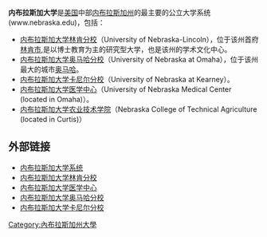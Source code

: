'''内布拉斯加大学'''是[[美国|美国]]中部[[内布拉斯加州|内布拉斯加州]]的最主要的公立大学系统(www.nebraska.edu)，包括：
*[[内布拉斯加大学林肯分校|内布拉斯加大学林肯分校]]（University of Nebraska-Lincoln），位于该州首府[[林肯市|林肯市]],是以博士教育为主的研究型大学，也是该州的学术文化中心。  
*[[内布拉斯加大学奥马哈分校|内布拉斯加大学奥马哈分校]]（University of Nebraska at Omaha），位于该州最大的城市[[奥马哈|奥马哈]]。 
*[[内布拉斯加大学卡尼尔分校|内布拉斯加大学卡尼尔分校]]（University of Nebraska at Kearney）。 
*[[内布拉斯加大学医学中心|内布拉斯加大学医学中心]]（University of Nebraska Medical Center (located in Omaha)）。  
*[[内布拉斯加大学农业技术学院|内布拉斯加大学农业技术学院]]（Nebraska College of Technical Agriculture (located in Curtis)）

==外部链接==
* [http://www.nebraska.edu 内布拉斯加大学系统] {{Wayback|url=http://www.nebraska.edu/ |date=20201212022304 }}
* [http://www.unl.edu 内布拉斯加大学林肯分校] {{Wayback|url=http://www.unl.edu/ |date=20201220014616 }}
* [http://www.unmc.edu 内布拉斯加大学医学中心] {{Wayback|url=http://www.unmc.edu/ |date=20201211155533 }}
* [http://www.unomaha.edu 内布拉斯加大学奥马哈分校] {{Wayback|url=http://www.unomaha.edu/ |date=20201213230341 }}
* [http://www.unk.edu 内布拉斯加大学卡尼尔分校] {{Wayback|url=http://www.unk.edu/ |date=20201202011458 }}

[[Category:內布拉斯加州大學|Category:內布拉斯加州大學]]